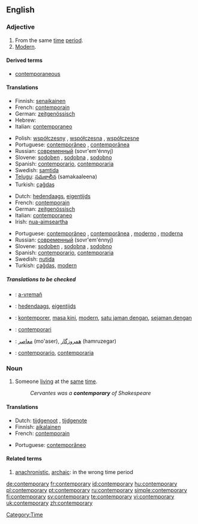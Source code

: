 ==English==

===Adjective===
{{en-adj}}

# From the same [[time]] [[period]].
# [[modern|Modern]].

====Derived terms====
* [[contemporaneous]]

====Translations====
{{trans-top|from the same time period}}
*Finnish: [[senaikainen]]
*French: [[contemporain]]
*German: [[zeitgenössisch]]
*Hebrew: {{he-translation|בן דור|ben dor}}
*Italian: [[contemporaneo]]
{{trans-mid}}
*Polish: [[współczesny]] {{m}}, [[współczesna]] {{f}}, [[współczesne]] {{n}}
*Portuguese: [[contemporâneo]] {{m}}, [[contemporânea]] {{f}}
*Russian: [[современный]] (sovr'em'énnyj)
*Slovene: [[sodoben]] {{m}}, [[sodobna]] {{f}}, [[sodobno]] {{n}}
*Spanish: [[contemporario]], [[contemporaria]]
*Swedish: [[samtida]]
*[[Telugu]]: [[సమకాలీన]] (samakaaleena)
*Turkish: [[çağdaş]]
{{trans-bottom}}

{{trans-top|modern}}
*Dutch: [[hedendaags]], [[eigentijds]]
*French: [[contemporain]]
*German: [[zeitgenössisch]]
*Italian: [[contemporaneo]]
*Irish: [[nua-aimseartha]]
{{trans-mid}}
*Portuguese: [[contemporâneo]] {{m}}, [[contemporânea]] {{f}},	[[moderno]] {{m}}, [[moderna]] {{f}}
*Russian: [[современный]] (sovr'em'énnyj)
*Slovene: [[sodoben]] {{m}}, [[sodobna]] {{f}}, [[sodobno]] {{n}}
*Spanish: [[contemporario]], [[contemporaria]]
*Swedish: [[nutida]]
*Turkish: [[çağdaş]], [[modern]]
{{trans-bottom}}

=====Translations to be checked=====
{{checktrans}}
*{{ttbc|Breton}}: [[a-vremañ]]
*{{ttbc|Dutch}}: [[hedendaags]], [[eigentijds]]
*{{ttbc|Indonesian}}: [[kontemporer]], [[masa kini]], [[modern]], [[satu jaman dengan]], [[sejaman dengan]]
*{{ttbc|Interlingua}}: [[contemporari]]
*{{ttbc|Persian}}: [[معاصر]] (mo'aser), [[همروزگار]] (hamruzegar)
*{{ttbc|Spanish}}: [[contemporario]], [[contemporaria]]

===Noun===
{{en-noun|contemporaries}}

# Someone [[living]] at the [[same]] [[time]].
#:''Cervantes was a '''contemporary''' of Shakespeare''

====Translations====
{{trans-top|someone living at the same time}}
*Dutch: [[tijdgenoot]] {{m}}, [[tijdgenote]] {{f}}
*Finnish: [[aikalainen]]
*French: [[contemporain]]
{{trans-mid}}
*Portuguese: [[contemporâneo]] {{m}}
{{trans-bottom}}

====Related terms====
# [[anachronistic]], [[archaic]]: in the wrong time period

[[Category:Time]]

[[de:contemporary]]
[[fr:contemporary]]
[[id:contemporary]]
[[hu:contemporary]]
[[pl:contemporary]]
[[pt:contemporary]]
[[ru:contemporary]]
[[simple:contemporary]]
[[fi:contemporary]]
[[sv:contemporary]]
[[te:contemporary]]
[[vi:contemporary]]
[[uk:contemporary]]
[[zh:contemporary]]